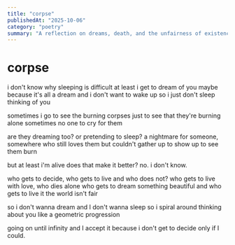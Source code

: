 ```yaml
---
title: "corpse"
publishedAt: "2025-10-06"
category: "poetry"
summary: "A reflection on dreams, death, and the unfairness of existence."
---
```


# corpse

i don't know why sleeping is difficult
at least i get to dream of you
maybe because it's all a dream
and i don't want to wake up
so i just don't sleep
thinking of you

sometimes i go to see the burning corpses
just to see that they're burning alone
sometimes no one to cry for them

are they dreaming too?
or pretending to sleep?
a nightmare for someone, somewhere
who still loves them
but couldn't gather up to show up
to see them burn

but at least i'm alive
does that make it better?
no.
i don't know.

who gets to decide, who gets to live and who does not?
who gets to live with love, who dies alone
who gets to dream something beautiful
and who gets to live it
the world isn't fair

so i don't wanna dream
and I don't wanna sleep
so i spiral around
thinking about you
like a geometric progression

going on
until infinity
and I accept it
because
i don't get to decide
only if I could.
